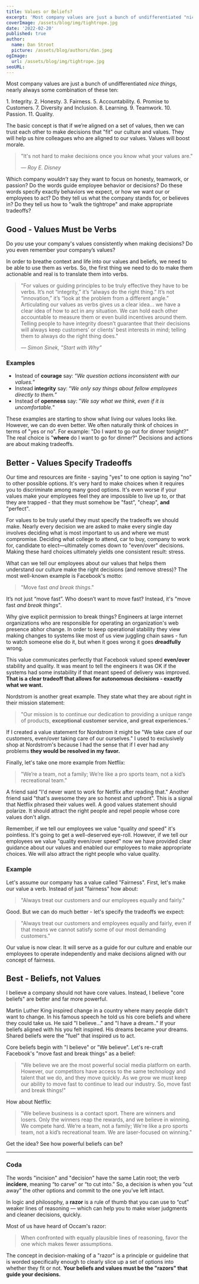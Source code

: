 ```yaml
---
title: Values or Beliefs?
excerpt: 'Most company values are just a bunch of undifferentiated "nice things". Which company wouldn’t say they are about honesty, teamwork, or passion? The problem is employees can’t easily turn those words into actions. They don’t tell us how to "walk the tightrope" and balance our decisions. Why not?'
coverImage: /assets/blog/img/tightrope.jpg
date: '2022-02-20'
published: true
author:
  name: Dan Stroot
  picture: /assets/blog/authors/dan.jpeg
ogImage:
  url: /assets/blog/img/tightrope.jpg
seoURL:
---
```


Most company values are just a bunch of undifferentiated _nice things_, nearly always some combination of these ten:

<span className="text-base">
  1. Integrity. 2. Honesty. 3. Fairness. 5. Accountability. 6. Promise to
  Customers. 7. Diversity and Inclusion. 8. Learning. 9. Teamwork. 10. Passion.
  11. Quality.
</span>

The basic concept is that if we’re aligned on a set of values, then we can trust each other to make decisions that "fit" our culture and values. They will help us hire colleagues who are aligned to our values. Values will boost morale.

> "It's not hard to make decisions once you know what your values are."
>
> <cite>&mdash; Roy E. Disney</cite>

Which company _wouldn’t_ say they want to focus on honesty, teamwork, or passion? Do the words guide employee behavior or decisions? Do these words specify exactly behaviors we expect, or how we want our or employees to act? Do they tell us what the company stands for, or believes in? Do they tell us how to "walk the tightrope" and make appropriate tradeoffs?

## Good - Values Must be Verbs

Do _you_ use your company's values consistently when making decisions? Do you even remember your company’s values?

In order to breathe context and life into our values and beliefs, we need to be able to use them as verbs. So, the first thing we need to do to make them actionable and real is to translate them into verbs.

> "For values or guiding principles to be truly effective they have to be verbs. It’s not “integrity,” it’s “always do the right thing.” It’s not “innovation,” it’s “look at the problem from a different angle.” Articulating our values as verbs gives us a clear idea... we have a clear idea of how to act in any situation. We can hold each other accountable to measure them or even build incentives around them. Telling people to have integrity doesn’t guarantee that their decisions will always keep customers’ or clients’ best interests in mind; telling them to always do the right thing does."
>
> <cite>&mdash; Simon Sinek, "Start with Why"</cite>

### Examples

- Instead of **courage** say: “_We question actions inconsistent with our values._”
- Instead **integrity** say: “_We only say things about fellow employees directly to them._”
- Instead of **openness** say: "_We say what we think, even if it is uncomfortable._"

These examples are starting to show what living our values looks like. However, we can do even better. We often naturally think of choices in terms of "yes or no". For example: "Do I want to go out for dinner tonight?" The real choice is "**where** do I want to go for dinner?" Decisions and actions are about making tradeoffs.

## Better - Values Specify Tradeoffs

Our time and resources are finite - saying "yes" to one option is saying "no" to other possible options. It's very hard to make choices when it requires you to discriminate among many good options. It's even worse if your values make your employees feel they are impossible to live up to, or that they are trapped - that they must somehow be "fast", "cheap", **and** "perfect".

For values to be truly useful they must specify the tradeoffs we should make. Nearly every decision we are asked to make every single day involves deciding what is most important to us and where we must compromise. Deciding what college to attend, car to buy, company to work for, candidate to elect—ultimately comes down to "even/over" decisions. Making these hard choices ultimately yields one consistent result: stress.

What can we tell our employees about our values that helps them understand our culture make the right decisions (and remove stress)? The most well-known example is Facebook's motto:

> "Move fast _and break things_."

It’s not just “move fast”. Who doesn’t want to move fast? Instead, it's "move fast _and break things_".

Why give explicit permission to break things? Engineers at large internet organizations who are responsible for operating an organization's web presence abhor change. In order to keep operational stability they view making changes to systems like most of us view juggling chain saws - fun to watch someone else do it, but when it goes wrong it goes **dreadfully** wrong.

This value communicates perfectly that Facebook valued speed **even/over** stability and quality. It was meant to tell the engineers it was OK if the systems had some instability if that meant speed of delivery was improved. **That is a clear tradeoff that allows for autonomous decisions - exactly what we want.**

Nordstrom is another great example. They state what they are about right in their mission statement:

> "Our mission is to continue our dedication to providing a unique range of products, **exceptional customer service, and great experiences.**”

If I created a value statement for Nordstrom it might be "We take care of our customers, even/over taking care of our ourselves." I used to exclusively shop at Nordstrom's because I had the sense that if I ever had any problems **they would be resolved in my favor.**

Finally, let's take one more example from Netflix:

> "We’re a team, not a family; We’re like a pro sports team, not a kid’s recreational team."

A friend said "I'd never want to work for Netflix after reading that." Another friend said "that's awesome they are so honest and upfront". This is a signal that Netflix phrased their values well. A good values statement should polarize. It should attract the right people and repel people whose core values don't align.

Remember, if we tell our employees we value "quality _and_ speed" it's pointless. It's going to get a well-deserved eye-roll. However, if we tell our employees we value "quality even/over speed" now we have provided clear guidance about our values and enabled our employees to make appropriate choices. We will also attract the right people who value quality.

### Example

Let's assume our company has a value called "Fairness". First, let's make our value a verb. Instead of just "fairness" how about:

> "Always treat our customers and our employees equally and fairly."

Good. But we can do much better - let's specify the tradeoffs we expect:

> "Always treat our customers and employees equally and fairly, even if that means we cannot satisfy some of our most demanding customers."

Our value is now clear. It will serve as a guide for our culture and enable our employees to operate independently and make decisions aligned with our concept of fairness.

## Best - Beliefs, not Values

I believe a company should not have core values. Instead, I believe "core beliefs" are better and far more powerful.

Martin Luther King inspired change in a country where many people didn't want to change. In his famous speech he told us his core beliefs and where they could take us. He said "I believe..." and "I have a dream.." If your beliefs aligned with his you felt inspired. His dreams became your dreams. Shared beliefs were the "fuel" that inspired us to act.

Core beliefs begin with "I believe" or "We believe". Let's re-craft Facebook's "move fast and break things" as a belief:

> "We believe we are the most powerful social media platform on earth. However, our competitors have access to the same technology and talent that we do, and they move quickly. As we grow we must keep our ability to move fast to continue to lead our industry. So, move fast and break things!"

How about Netflix:

> "We believe business is a contact sport. There are winners and losers. Only the winners reap the rewards, and we believe in winning. We compete hard. We’re a team, not a family; We’re like a pro sports team, not a kid’s recreational team. We are laser-focused on winning."

Get the idea? See how powerful beliefs can be?

---

### Coda

The words "incision" and "decision" have the same Latin root; the verb **incīdere**, meaning “to carve” or “to cut into.” So, a decision is when you “cut away” the other options and commit to the one you’ve left intact.

In logic and philosophy, a **razor** is a rule of thumb that you can use to “cut” weaker lines of reasoning — which can help you to make wiser judgments and cleaner decisions, quickly.

Most of us have heard of Occam's razor:

> When confronted with equally plausible lines of reasoning, favor the one which makes fewer assumptions.

The concept in decision-making of a "razor" is a principle or guideline that is worded specifically enough to clearly slice up a set of options into whether they fit or not. **Your beliefs and values must be the "razors" that guide your decisions.**
